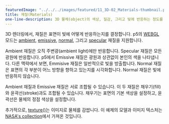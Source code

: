 ---
featuredImage: "../../../images/featured/11_3D-02_Materials-thumbnail.png"
title: 재질(Materials)
one-line-description: 3D 물체(object)의 색상, 질감, 그리고 빛에 반응하는 정도를 변경합니다.
---

3D 렌더링에서, 재질은 표면이 빛에 어떻게 반응하는지를 결정합니다.
p5의 <a href="https://p5js.org/reference/#/p5/WEBGL" target="_blank">WEBGL</a> 모드는
<a href="https://p5js.org/reference/#/p5/ambientMaterial" target="_blank">ambient</a>,
<a href="https://p5js.org/reference/#/p5/emissiveMaterial" target="_blank">emissive</a>,
<a href="https://p5js.org/reference/#/p5/normalMaterial" target="_blank">normal</a>, 그리고
<a href="https://p5js.org/reference/#/p5/specularMaterial" target="_blank">specular</a>
재질을 지원합니다.

Ambient 재질은 오직 주변광(ambient light)에만 반응합니다. Specular 재질은 모든 광원에 반응합니다.
p5에서 Emissive 재질은 광원과 상관없이 본인의 색을 나타냅니다. 다른 맥락에서 보면, Emmisive 재질은 일반적으로 빛을 방출합니다. 
Normal 재질은 표면의 각 부분이 어느 방향을 향하고 있는지를 시각화합니다. Normal 재질은 빛에 반응하지 않습니다.

Ambient 재질과 Emissive 재질은 서로 조합될 수 있습니다. 이 두 재질은 채우기(fill)와 윤곽선(stroke)과도 조합될 수 있습니다. 
채우기는 표면의 기본 색상을 설정하고, 윤곽선은 물체의 정점 색상을 설정합니다.

추가적으로,
<a href="https://p5js.org/reference/#/p5/texture" target="_blank">texture()</a>는 이미지로 물체를 감쌉니다.
이 예제의 모델과 이미지 텍스처는 
<a href="https://nasa3d.arc.nasa.gov" target="_blank">NASA's collection</a>에서 가져온 것입니다.